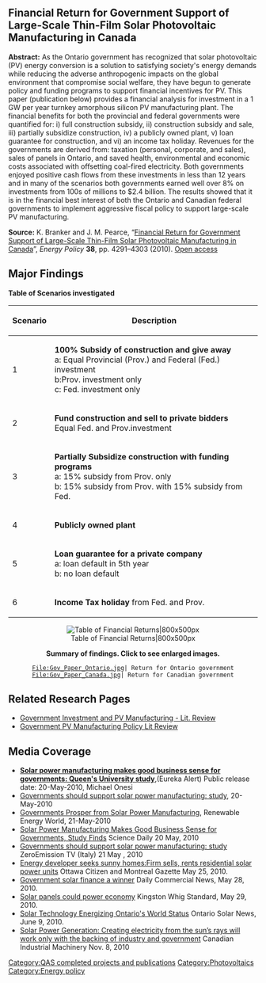 {{QASpage}}

==Financial Return for Government Support of Large-Scale Thin-Film Solar Photovoltaic Manufacturing in Canada==
'''Abstract:'''
As the Ontario government has recognized that solar photovoltaic (PV) energy conversion is a solution to satisfying society's energy demands while reducing the adverse anthropogenic impacts on the global environment that compromise social welfare, they have begun to generate policy and funding programs to support financial incentives for PV.  This paper (publication below) provides a financial analysis for investment in a 1 GW per year turnkey amorphous silicon PV manufacturing plant.  The financial benefits for both the provincial and federal governments were quantified for: i) full construction subsidy, ii) construction subsidy and sale, iii) partially subsidize construction, iv) a publicly owned plant, v) loan guarantee for construction, and vi) an income tax holiday. Revenues for the governments are derived from: taxation (personal, corporate, and sales), sales of panels in Ontario, and saved health, environmental and economic costs associated with offsetting coal-fired electricity. Both governments enjoyed positive cash flows from these investments in less than 12 years and in many of the scenarios both governments earned well over 8% on investments from 100s of millions to $2.4 billion. The results showed that it is in the financial best interest of both the Ontario and Canadian federal governments to implement aggressive fiscal policy to support large-scale PV manufacturing.

'''Source:''' K. Branker and J. M. Pearce, “[http://dx.doi.org/10.1016/j.enpol.2010.03.058 Financial Return for Government Support of Large-Scale Thin-Film Solar Photovoltaic Manufacturing in Canada]”, ''Energy Policy'' '''38''', pp. 4291–4303 (2010). [http://mtu.academia.edu/JoshuaPearce/Papers/1540699/Financial_Return_for_Government_Support_Financial_Return_for_Government_Support_of_Large-Scale_Thin-Film_Solar_Photovoltaic_Manufacturing_in_Canada Open access]

==Major Findings==
'''Table of Scenarios investigated'''
{| class="wikitable"
|-
! Scenario
! Description
|-
| 1
| '''100% Subsidy of construction and give away''' <br/> a: Equal Provincial (Prov.) and Federal (Fed.) investment <br/> b:Prov. investment only <br/> c: Fed. investment only
|-
| 2
| '''Fund construction and sell to private bidders''' <br> Equal Fed. and Prov.investment
|-
| 3
| '''Partially Subsidize construction with funding programs''' <br/> a: 15% subsidy from Prov. only <br/> b: 15% subsidy from Prov. with 15% subsidy from Fed.
|-
| 4
| '''Publicly owned plant'''
|-
| 5
| '''Loan guarantee for a private company''' <br/> a: loan default in 5th year <br/> b: no loan default 
|-
| 6
| '''Income Tax holiday''' from Fed. and Prov.
|}<center>[[File:Table_of_financial_return_gov_paper.jpg| Table of Financial Returns|800x500px]]

'''Summary of findings. Click to see enlarged images.'''

<gallery>
 File:Gov_Paper_Ontario.jpg| Return for Ontario government
 File:Gov_Paper_Canada.jpg| Return for Canadian government
</gallery>
</center>

==Related Research Pages==
*[[Government Investment and PV Manufacturing - Lit. Review]]<br/>
*[[Government PV Manufacturing Policy Lit Review]]

==Media Coverage==
*[http://www.eurekalert.org/pub_releases/2010-05/qu-spm052010.php '''Solar power manufacturing makes good business sense for governments: Queen's University study'''],(Eureka Alert) Public release date: 20-May-2010, Michael Onesi
*[http://www.queensu.ca/news/articles/governments-should-support-solar-power-manufacturing-study Governments should support solar power manufacturing: study], 20-May-2010
*[http://www.renewableenergyworld.com/rea/news/article/2010/05/governments-prosper-from-solar-power-manufacturing Governments Prosper from Solar Power Manufacturing], Renewable Energy World, 21-May-2010
* [http://www.sciencedaily.com/releases/2010/05/100520131550.htm Solar Power Manufacturing Makes Good Business Sense for Governments, Study Finds] Science Daily 20 May, 2010
*[http://translate.google.com/translate?hl=en&sl=auto&tl=en&u=http%3A%2F%2Fwww.zeroemission.tv%2FObjects%2FPagina.asp%3FID%3D9003 Governments should support solar power manufacturing: study] ZeroEmission TV (Italy) 21 May , 2010
*[http://www.ottawacitizen.com/business/Energy+developer+seeks+sunny+homes/3066620/story.html Energy developer seeks sunny homes:Firm sells, rents residential solar power units] Ottawa Citizen and Montreal Gazette May 25, 2010.
*[http://dcnonl.com/article/id39029 Government solar finance a winner] Daily Commercial News, May 28, 2010.
*[http://www.thewhig.com/ArticleDisplay.aspx?e=2599411 Solar panels could power economy] Kingston Whig Standard, May 29, 2010.
*[http://ontariosolarnews.com/2010/06/solar-technology-energizing-ontarios-world-status/ Solar Technology Energizing Ontario's World Status] Ontario Solar News, June 9, 2010.
*[http://www.cimindustry.com/article/management/solar-power-generation Solar Power Generation: Creating electricity from the sun’s rays will work only with the backing of industry and government] Canadian Industrial Machinery Nov. 8, 2010

 [[Category:QAS completed projects and publications]]
[[Category:Photovoltaics]]
[[Category:Energy policy]]